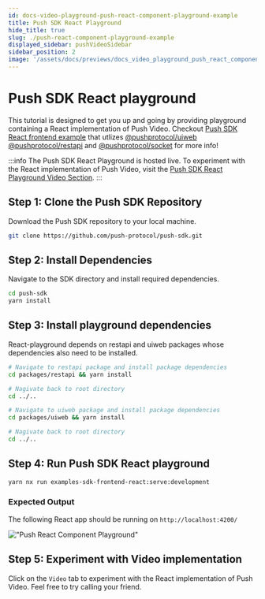 ```yaml
---
id: docs-video-playground-push-react-component-playground-example
title: Push SDK React Playground
hide_title: true
slug: ./push-react-component-playground-example
displayed_sidebar: pushVideoSidebar
sidebar_position: 2
image: '/assets/docs/previews/docs_video_playground_push_react_component_playground_example--push_sdk_react_playground.png'
---
```


# Push SDK React playground

This tutorial is designed to get you up and going by providing playground containing a React implementation of Push Video. Checkout [Push SDK React frontend example](https://github.com/push-protocol/push-sdk/tree/main/packages/examples/sdk-frontend-react) that utlizes [@pushprotocol/uiweb](https://www.npmjs.com/package/@pushprotocol/uiweb) [@pushprotocol/restapi](https://www.npmjs.com/package/@pushprotocol/restapi) and [@pushprotocol/socket](https://www.npmjs.com/package/@pushprotocol/socket) for more info!

:::info
The Push SDK React Playground is hosted live. To experiment with the React implementation of Push Video, visit the [Push SDK React Playground Video Section](https://react-playground.push.org/#/video).
:::

<head>
  <title>
    {`Push SDK React playground tutorial | Push Video | Push Documentation`}
  </title>
</head>


## Step 1: Clone the Push SDK Repository

Download the Push SDK repository to your local machine.

<Tabs className="codetabs" groupId="code-examples">
  <TabItem value="js" attributes={{className: "codetab js"}} default>

```zsh
git clone https://github.com/push-protocol/push-sdk.git
```

  </TabItem>
</Tabs>

## Step 2: Install Dependencies

Navigate to the SDK directory and install required dependencies.

<Tabs className="codetabs" groupId="code-examples">
  <TabItem value="js" attributes={{className: "codetab js"}} default>

```zsh
cd push-sdk
yarn install
```

  </TabItem>
</Tabs>

## Step 3: Install playground dependencies

React-playground depends on restapi and uiweb packages whose dependencies also need to be installed.

<Tabs className="codetabs" groupId="code-examples">
  <TabItem value="js" attributes={{className: "codetab js"}} default>

```zsh
# Navigate to restapi package and install package dependencies
cd packages/restapi && yarn install

# Nagivate back to root directory
cd ../..

# Navigate to uiweb package and install package dependencies
cd packages/uiweb && yarn install

# Nagivate back to root directory
cd ../..
```

  </TabItem>
</Tabs>

## Step 4: Run Push SDK React playground

<Tabs className="codetabs" groupId="code-examples">
  <TabItem value="js" attributes={{className: "codetab js"}} default>

```zsh
yarn nx run examples-sdk-frontend-react:serve:development
```

  </TabItem>
</Tabs>

### Expected Output

The following React app should be running on `http://localhost:4200/`

!["Push React Component Playground"](/assets/docs/shared/playground/sdk-react-playground.png 'Example of how the playground will look like if setup properly')

## Step 5: Experiment with Video implementation

Click on the `Video` tab to experiment with the React implementation of Push Video. Feel free to try calling your friend.
